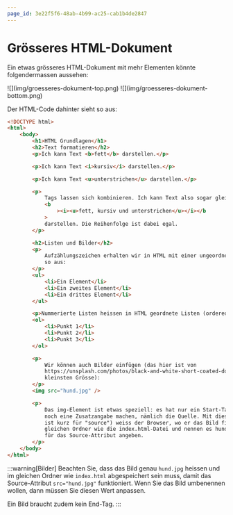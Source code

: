 ```yaml
---
page_id: 3e22f5f6-48ab-4b99-ac25-cab1b4de2847
---
```



# Grösseres HTML-Dokument

Ein etwas grösseres HTML-Dokument mit mehr Elementen könnte folgendermassen aussehen:

<BrowserWindow url="C:\Benutzer\silas\Webseite\groesseres-dokument.html">
    ![](img/groesseres-dokument-top.png) ![](img/groesseres-dokument-bottom.png)
</BrowserWindow>

Der HTML-Code dahinter sieht so aus:

```html
<!DOCTYPE html>
<html>
    <body>
        <h1>HTML Grundlagen</h1>
        <h2>Text formatieren</h2>
        <p>Ich kann Text <b>fett</b> darstellen.</p>

        <p>Ich kann Text <i>kursiv</i> darstellen.</p>

        <p>Ich kann Text <u>unterstrichen</u> darstellen.</p>

        <p>
            Tags lassen sich kombinieren. Ich kann Text also sogar gleichzeitig
            <b
                ><i><u>fett, kursiv und unterstrichen</u></i></b
            >
            darstellen. Die Reihenfolge ist dabei egal.
        </p>

        <h2>Listen und Bilder</h2>
        <p>
            Aufzählungszeichen erhalten wir in HTML mit einer ungeordneten Liste (unordered list). Die sieht
            so aus:
        </p>
        <ul>
            <li>Ein Element</li>
            <li>Ein zweites Element</li>
            <li>Ein drittes Element</li>
        </ul>

        <p>Nummerierte Listen heissen in HTML geordnete Listen (ordered lists). Sie sehen so aus:</p>
        <ol>
            <li>Punkt 1</li>
            <li>Punkt 2</li>
            <li>Punkt 3</li>
        </ol>

        <p>
            Wir können auch Bilder einfügen (das hier ist von
            https://unsplash.com/photos/black-and-white-short-coated-dog-N04FIfHhv_k, heruntergeladen in der
            kleinsten Grösse):
        </p>
        <img src="hund.jpg" />

        <p>
            Das img-Element ist etwas speziell: es hat nur ein Start-Tag und kein End-Tag. Dafür müssen wir
            noch eine Zusatzangabe machen, nämlich die Quelle. Mit diesem sogenannten Source-Attribute (src
            ist kurz für "source") weiss der Browser, wo er das Bild findet. Wir speichern das Bild dazu im
            gleichen Ordner wie die index.html-Datei und nennen es hund.jpg. Dann können wir hund.jpg als Wert
            für das Source-Attribut angeben.
        </p>
    </body>
</html>
```

:::warning[Bilder] Beachten Sie, dass das Bild genau `hund.jpg` heissen und im gleichen Ordner wie `index.html` abgespeichert sein muss, damit das Source-Attribut `src="hund.jpg"` funktioniert. Wenn Sie das Bild umbenennen wollen, dann müssen Sie diesen Wert anpassen.

Ein Bild braucht zudem kein End-Tag. :::
